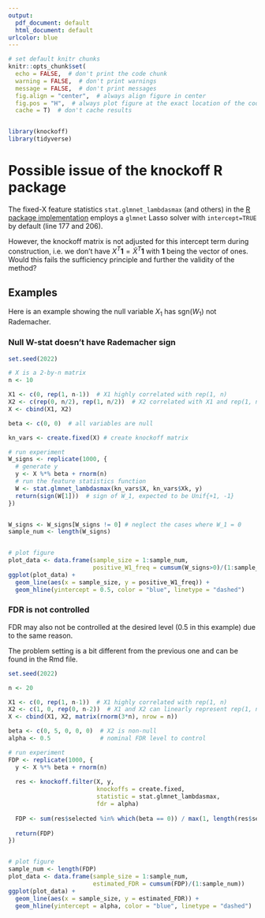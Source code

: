 ```yaml
---
output:
  pdf_document: default
  html_document: default
urlcolor: blue
---
```

```r
# set default knitr chunks
knitr::opts_chunk$set(
  echo = FALSE,  # don't print the code chunk
  warning = FALSE,  # don't print warnings
  message = FALSE,  # don't print messages
  fig.align = "center",  # always align figure in center
  fig.pos = "H",  # always plot figure at the exact location of the code chunk
  cache = T)  # don't cache results


library(knockoff)
library(tidyverse)

```

# Possible issue of the knockoff R package

The fixed-X feature statistics `stat.glmnet_lambdasmax` (and others) in the [R package implementation](https://github.com/msesia/knockoff-filter/blob/master/R/knockoff/R/stats_glmnet.R) employs a `glmnet` Lasso solver with `intercept=TRUE` by default (line 177 and 206).

However, the knockoff matrix is not adjusted for this intercept term during construction, i.e. we don't have $X^T \mathbf 1 = \widetilde X^T \mathbf 1$ with $\mathbf 1$ being the vector of ones. Would this fails the sufficiency principle and further the validity of the method?

## Examples

Here is an example showing the null variable $X_1$ has $\text{sgn}(W_1)$ not Rademacher.

### Null W-stat doesn't have Rademacher sign

```r
set.seed(2022)

# X is a 2-by-n matrix
n <- 10

X1 <- c(0, rep(1, n-1))  # X1 highly correlated with rep(1, n)
X2 <- c(rep(0, n/2), rep(1, n/2))  # X2 correlated with X1 and rep(1, n)
X <- cbind(X1, X2)

beta <- c(0, 0)  # all variables are null

kn_vars <- create.fixed(X) # create knockoff matrix

# run experiment
W_signs <- replicate(1000, {
  # generate y
  y <- X %*% beta + rnorm(n)
  # run the feature statistics function
  W <- stat.glmnet_lambdasmax(kn_vars$X, kn_vars$Xk, y)
  return(sign(W[1]))  # sign of W_1, expected to be Unif{+1, -1}
})


W_signs <- W_signs[W_signs != 0] # neglect the cases where W_1 = 0
sample_num <- length(W_signs)


# plot figure
plot_data <- data.frame(sample_size = 1:sample_num,
                        positive_W1_freq = cumsum(W_signs>0)/(1:sample_num))
ggplot(plot_data) +
  geom_line(aes(x = sample_size, y = positive_W1_freq)) +
  geom_hline(yintercept = 0.5, color = "blue", linetype = "dashed")

```



### FDR is not controlled

FDR may also not be controlled at the desired level ($0.5$ in this example) due to the same reason.

The problem setting is a bit different from the previous one and can be found in the Rmd file.

```r
set.seed(2022)

n <- 20

X1 <- c(0, rep(1, n-1))  # X1 highly correlated with rep(1, n)
X2 <- c(1, 0, rep(0, n-2))  # X1 and X2 can linearly represent rep(1, n)
X <- cbind(X1, X2, matrix(rnorm(3*n), nrow = n))

beta <- c(0, 5, 0, 0, 0)  # X2 is non-null
alpha <- 0.5              # nominal FDR level to control

# run experiment
FDP <- replicate(1000, {
  y <- X %*% beta + rnorm(n)
  
  res <- knockoff.filter(X, y,
                         knockoffs = create.fixed,
                         statistic = stat.glmnet_lambdasmax,
                         fdr = alpha)
  
  FDP <- sum(res$selected %in% which(beta == 0)) / max(1, length(res$selected))
  
  return(FDP) 
})


# plot figure
sample_num <- length(FDP)
plot_data <- data.frame(sample_size = 1:sample_num,
                        estimated_FDR = cumsum(FDP)/(1:sample_num))
ggplot(plot_data) +
  geom_line(aes(x = sample_size, y = estimated_FDR)) +
  geom_hline(yintercept = alpha, color = "blue", linetype = "dashed")

```

